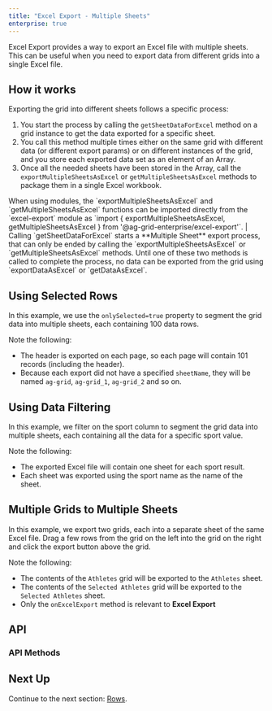 ```yaml
---
title: "Excel Export - Multiple Sheets"
enterprise: true
---
```


Excel Export provides a way to export an Excel file with multiple sheets. This can be useful when you need to export data from different grids into a single Excel file.

## How it works

Exporting the grid into different sheets follows a specific process:

1. You start the process by calling the `getSheetDataForExcel` method on a grid instance to get the data exported for a specific sheet. 
1. You call this method multiple times either on the same grid with different data (or different export params) or on different instances of the grid, and you store each exported data set as an element of an Array. 
1. Once all the needed sheets have been stored in the Array, call the `exportMultipleSheetsAsExcel` or `getMultipleSheetsAsExcel` methods to package them in a single Excel workbook.

<note>
When using modules, the `exportMultipleSheetsAsExcel` and `getMultipleSheetsAsExcel` functions can be imported directly from the `excel-export` module as `import { exportMultipleSheetsAsExcel, getMultipleSheetsAsExcel } from '@ag-grid-enterprise/excel-export'`.
</note>

<warning>
| Calling `getSheetDataForExcel` starts a **Multiple Sheet** export process, that can only be ended by calling the `exportMultipleSheetsAsExcel` or `getMultipleSheetsAsExcel` methods. Until one of these two methods is called to complete the process, no data can be exported from the grid using `exportDataAsExcel` or `getDataAsExcel`.
</warning>

## Using Selected Rows
In this example, we use the `onlySelected=true` property to segment the grid data into multiple sheets, each containing 100 data rows.

Note the following: 

- The header is exported on each page, so each page will contain 101 records (including the header).
- Because each export did not have a specified `sheetName`, they will be named `ag-grid`, `ag-grid_1`, `ag-grid_2` and so on.

<GridExampleRunner title='Excel Export - Multiple Sheets with Data Selection' name='excel-export-multiple-sheets-selected' type='generated' options='{ "enterprise": true, "modules": ["clientside", "menu", "excel"]}'></GridExampleRunner>

## Using Data Filtering

In this example, we filter on the sport column to segment the grid data into multiple sheets, each containing all the data for a specific sport value.

Note the following: 

- The exported Excel file will contain one sheet for each sport result.
- Each sheet was exported using the sport name as the name of the sheet.

<GridExampleRunner title='Excel Export - Multiple Sheets with Filtered Data' name='excel-export-multiple-sheets-by-filter' type='generated' options='{ "enterprise": true, "modules": ["clientside", "menu", "excel", "setfilter"] }'></GridExampleRunner>

## Multiple Grids to Multiple Sheets

In this example, we export two grids, each into a separate sheet of the same Excel file. Drag a few rows from the grid on the left into the grid on the right and click the export button above the grid.

Note the following:

- The contents of the `Athletes` grid will be exported to the `Athletes` sheet.
- The contents of the `Selected Athletes` grid will be exported to the `Selected Athletes` sheet.
- Only the `onExcelExport` method is relevant to **Excel Export**

<GridExampleRunner title='Excel Export - Multiple Sheets with Multiple Grids' name='excel-export-multiple-sheets-multiple-grids' type='mixed' options='{ "enterprise": true, "modules": ["clientside", "menu", "excel"], "extras": ["fontawesome", "bootstrap"] }'></GridExampleRunner>

## API

### API Methods

<api-documentation source='grid-api/api.json' section='export' names='["getSheetDataForExcel", "getMultipleSheetsAsExcel", "exportMultipleSheetsAsExcel"]'></api-documentation>

## Next Up

Continue to the next section: [Rows](../excel-export-rows/).